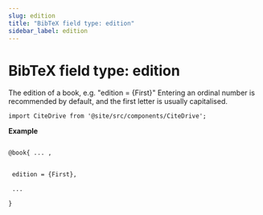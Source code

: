 ```yaml
---
slug: edition
title: "BibTeX field type: edition"
sidebar_label: edition
---
```


# BibTeX field type: edition

The edition of a book, e.g. "edition = {First}" Entering an ordinal number is recommended by default, and the first letter is usually capitalised.


```mdx-code-block
import CiteDrive from '@site/src/components/CiteDrive';
```
<CiteDrive /> 

**Example**

```tex

@book{ ... ,


 edition = {First},

 ...

}
```
